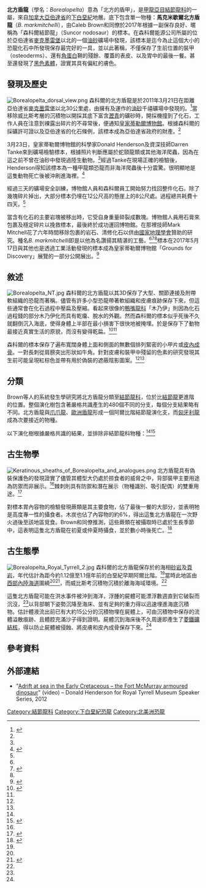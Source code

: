 {{Automatic Taxobox
| taxon = Borealopelta
| fossil_range = [[白堊紀|白堊紀]]早期{{fossil_range|112|106|[[阿爾比階|阿爾比階]]}}
| image = Nodosaur.jpg
| image_upright = 1.15
| image_caption = [[皇家蒂勒爾博物館|皇家蒂勒爾博物館]]展出的[[模式標本|模式標本]]
| authority = Brown ''et al.'', 2017
| type_species = '''馬克米歇爾北方盾龍<br>''Borealopelta markmitchelli'''''
| type_species_authority = Brown ''et al.'', 2017
}}

'''北方盾龍'''（學名：''Borealopelta''）意為「北方的盾甲」，是[[甲龍亞目|甲龍亞目]][[結節龍科|結節龍科]]的一屬，來自[[加拿大|加拿大]][[亞伯達省|亞伯達省]]的[[下白堊紀|下白堊紀]]地層。底下包含單一物種：'''馬克米歇爾北方盾龍'''（''B. markmitchelli''），由Caleb Brown和同僚於2017年根據一副保存良好、暱稱為「森科爾結節龍」（Suncor nodosaur）的標本。在森科爾能源公司所屬的位於亞伯達省[[麥克墨雷堡|麥克墨雷堡]]以北的一個[[油砂|油砂]]礦場中發現，該標本是迄今為止這個大小的恐龍化石中所發現保存最完好的一具，並以此著稱，不僅保存了生前位置的裝甲（osteoderms）、還有[[角蛋白|角蛋白]]鞘的殘餘、覆蓋的表皮、以及胃中的最後一餐。甚至還發現了[[黑色素體|黑色素體]]，證實其具有偏紅的膚色。

==發現及歷史==
[[File:Borealopelta_dorsal_view.png|thumb]]
森科爾的北方盾龍是於2011年3月21日在距離亞伯達省[[麥克墨雷堡|麥克墨雷堡]]以北30公里處，由{{link-en|森科爾能源|Suncor Energy}}擁有及運作的[[油砂|油砂]]千禧礦場中發現的。<ref name=guardian2013>{{cite web|last1=Henderson|first1=Donald|title=A one-in-a-billion dinosaur find|url=https://www.theguardian.com/science/lost-worlds/2013/may/13/dinosaurs-fossils|website=The Guardian|accessdate=31 May 2017|date=13 May 2013|archive-date=2017-08-03|archive-url=https://web.archive.org/web/20170803212501/https://www.theguardian.com/science/lost-worlds/2013/may/13/dinosaurs-fossils|dead-url=no}}</ref>當移除威比斯考層的沉積物以開採其底下{{link-en|麥克墨雷組|McMurray Formation}}富含[[瀝青|瀝青]]的礦砂時，開採機撞到了化石，工作人員在注意到裸露出碎片的不尋常後，便通知[[皇家蒂勒爾博物館|皇家蒂勒爾博物館]]。根據森科爾的採礦許可證以及亞伯達省的化石條例，該標本成為亞伯達省政府的財產。<ref name=guardian2013/>

3月23日，皇家蒂勒爾博物館的科學家Donald Henderson及資深技師Darren Tanke來到礦場檢驗標本，根據照片判斷應屬於蛇頸龍類或其他海洋爬蟲，因為在這之前不曾在油砂中發現過陸生動物。<ref name=guardian2013/>經過Tanke在現場正確的檢驗後，Henderson得知該標本為一種甲龍類恐龍而非海洋爬蟲後十分震驚。很明顯地是這隻動物死亡後被沖刷進海裡。<ref name=alberta_oil>{{cite web|last1=Chandler|first1=Graham|title=Dinosaurs in the mines|url=https://www.albertaoilmagazine.com/2014/05/dinosaurs-mines-mcmurray-formation|website=Alberta Oil Magazine|accessdate=31 May 2017|date=19 May 2014|archive-url=https://web.archive.org/web/20170804013637/https://www.albertaoilmagazine.com/2014/05/dinosaurs-mines-mcmurray-formation/|archive-date=2017-08-04|dead-url=no}}</ref>

經過三天的礦場安全訓練，博物館人員和森科爾員工開始努力找回整件化石。除了幾塊碎片掉出，大部分標本仍埋在12公尺高的懸崖上的8公尺處。過程總共耗費十四天。<ref name=guardian2013/>

當含有化石的主要岩塊被移出時，它受自身重量碎裂成數塊。博物館人員用石膏來包裹及穩定碎片以挽救標本，最後終於成功運回博物館。在那裡技師Mark Mitchell花了六年時間移除包裹的岩石、清修化石以供由[[國家地理學會|國家地理學會]]贊助的研究。種名''B. markmitchelli''即是以他為名讚揚其精湛的工藝。<ref name=guardian2013/><ref name=nat_geo1>{{cite web|title=This Is the Best Dinosaur Fossil of Its Kind Ever Found|url=http://www.nationalgeographic.com/magazine/2017/06/dinosaur-nodosaur-fossil-discovery/|accessdate=31 May 2017|date=12 May 2017|archive-date=2017-06-02|archive-url=https://web.archive.org/web/20170602050043/http://www.nationalgeographic.com/magazine/2017/06/dinosaur-nodosaur-fossil-discovery/|dead-url=no}}</ref><ref name=cbc/>標本在2017年5月17日與其他也是透過工業活動發現的標本成為皇家蒂勒爾博物館「Grounds for Discovery」展覽的一部分公開展出。<ref name=cbc>{{cite web|title=World's best-preserved armoured dinosaur revealed in all its bumpy glory|url=http://www.cbc.ca/news/canada/calgary/nodosaur-national-geographic-dinosaur-suncor-1.4113462|website=CBC News|accessdate=31 May 2017|language=en|date=12 May 2017|archive-date=2017-05-26|archive-url=https://web.archive.org/web/20170526034259/http://www.cbc.ca/news/canada/calgary/nodosaur-national-geographic-dinosaur-suncor-1.4113462|dead-url=no}}</ref>

==敘述==
[[File:Borealopelta_NT.jpg|thumb]]
森科爾的北方盾龍以其3D保存了大型、關節連接及附帶軟組織的恐龍而著稱。儘管有許多小型恐龍帶著軟組織和皮膚痕跡保存下來，但這些通常會在化石過程中壓扁及壓縮。看起來很像的[[鴨嘴龍科|鴨嘴龍科]]「木乃伊」則因為化石過程錢的部分木乃伊化而具有乾癟、脫水的外觀。然而森科爾的標本似乎死後不久就翻倒沉入海底，使得身體上半部在最小損害下很快地被掩埋。於是保存下了動物最接近真實生活的原貌，而沒有變得乾扁。<ref name=desc>{{cite journal | last1 = Brown | first1 = C.M. | last2 = Henderson | first2 = D.M. | last3 = Vinther | first3 = J. | last4 = Fletcher | first4 = I. | last5 = Sistiaga | first5 = A. | last6 = Herrera | first6 = J. | last7 = Summons | first7 = R.E. | title = An Exceptionally Preserved Three-Dimensional Armored Dinosaur Reveals Insights into Coloration and Cretaceous Predator-Prey Dynamics | journal = Current Biology | volume = 27 | issue = 16 | pages = 2514–2521.e3 | doi = 10.1016/j.cub.2017.06.071 | pmid = 28781051 | url = http://www.cell.com/current-biology/fulltext/S0960-9822(17)30808-4 | year = 2017 | access-date = 2020-08-25 | archive-date = 2020-07-10 | archive-url = https://web.archive.org/web/20200710114117/https://www.cell.com/current-biology/fulltext/S0960-9822(17)30808-4 | dead-url = no }}</ref><ref name=nat_geo1/>

森科爾的標本保存了遍布寬闊身體上面和側面的無數個排列緊密的小甲片或[[皮內成骨|皮內成骨]]。一對長刺從肩膀突出形狀如牛角。針對皮膚和裝甲中殘留的色素的研究發現其生前可能呈現紅棕色並帶有用於偽裝的遮蔽陰影圖案。<ref name=desc/><ref name=nat_geo1/>

==分類==
Brown等人的系統發生學研究將北方盾龍分類至[[結節龍科|結節龍科]]，位於比[[結節龍|結節龍]]更進階的位置。整個演化樹包含著嚴格共識產生的480個不同的分支，每個分支結果略有不同。北方盾龍與[[爪爪龍|爪爪龍]]、[[歐洲盾龍屬|歐洲盾龍]]形成一個阿爾比階結節龍演化支，而[[匈牙利龍|匈牙利龍]]成為次要接近的物種。

以下演化樹根據嚴格共識的結果，並排除非結節龍科物種：<ref name=desc/><ref name=suppl>{{cite journal|last=Brown|first=C.M.|last2=Henderson|first2=D.M.|last3=Vinther|first3=J.|last4=Fletcher|first4=I.|last5=Sistiaga|first5=A.|last6=Herrera|first6=J.|last7=Summons|first7=R.E.|title=Supplemental Information: An Exceptionally Preserved Three-Dimensional Armored Dinosaur Reveals Insights into Coloration and Cretaceous Predator-Prey Dynamics|journal=Current Biology|volume=27|issue=16|pages=2514–2521.e3|doi=10.1016/j.cub.2017.06.071|pmid=28781051|url=http://www.cell.com/cms/attachment/2106075284/2081442662/mmc1.pdf|year=2017}}{{Dead link|date=July 2020 |bot=InternetArchiveBot |fix-attempted=yes }}</ref>

{{clade| style=font-size:85%; line-height:85%
|label1=[[結節龍科|結節龍科]]
|1={{clade
 |1={{clade
  |1=[[蜥甲龍屬|結節蜥甲龍]]
  |2=[[邁摩爾甲龍屬|梅斯氏邁摩爾甲龍]]
  |3=[[東陽盾龍屬|楊岩東陽盾龍]] }}
 |2={{clade
  |1=[[加斯頓龍屬|伯氏加斯頓龍]]
  |2={{clade
   |1=[[怪嘴龍屬|帕氏怪嘴龍]]
   |2={{clade
    |1=[[多刺甲龍屬|福氏多刺甲龍]]
    |2={{clade
     |1=[[重怪龍屬|雪松山重怪龍]]
     |2={{clade
      |1=[[蜥結龍屬|愛氏蜥結龍]]
      |2={{clade
       |1=[[結節龍屬|紡結節龍]]
       |2={{clade
        |1=[[牛頭龍屬|克氏牛頭龍]]
        |2={{clade
         |1=[[林木龍屬|康德萊林木龍]]
         |2={{clade
          |1=[[活堡龍屬|拉馬瓊斯活堡龍]]
          |2={{clade
           |1=[[匈牙利龍屬|托氏匈牙利龍]]
           |2={{clade
            |1=[[歐洲盾龍屬|煤炭歐洲盾龍]]
            |2={{clade
             |1=[[爪爪龍屬|坎氏爪爪龍]]
             |2='''馬克米歇爾北方盾龍''' }} }} }}
          |3={{clade
           |1={{clade
            |1=[[厚甲龍屬|奧地利厚甲龍]]
            |2=[[頂盾龍屬|蘭德頂盾龍]] }}
           |2={{clade
            |1=[[胄甲龍屬|奇異胄甲龍]]
            |2={{clade
             |1=[[埃德蒙頓甲龍屬|粗齒埃德蒙頓甲龍]]
             |2=[[埃德蒙頓甲龍屬|長頭埃德蒙頓甲龍]]
             |3=[[埃德蒙頓甲龍屬|施萊斯曼丹佛龍]] }} }} }} }} }} }} }} }} }} }} }} }} }} }}

==古生物學==
[[File:Keratinous_sheaths_of_Borealopelta_and_analogues.png|thumb]] 
北方盾龍具有偽裝保護色的發現證實了儘管其體型大仍處於掠食者的威脅之中，背部裝甲主要用途為防禦而非展示。<ref name=desc/>棘刺則具有防禦和潛在展示（物種識別、吸引配偶）的雙重用途。<ref>{{cite journal|last1=Brown|first1=C. M.|title=An exceptionally preserved armored dinosaur reveals the morphology and allometry of osteoderms and their horny epidermal coverings|journal=PeerJ|date=2017|volume=5|pages=e4066|doi=10.7717/peerj.4066|pmid=29201564|pmc=5712211}}</ref>

對標本胃內容物的檢驗發現蕨類是其主要食物，佔了最後一餐的大部分，並表明牠是高度專一性的攝食者。木炭也佔了內容物的約6%，得出這隻北方盾龍在一次野火過後至該地區覓食。Brown和同僚推測，這些蕨類在被攝取時已處於生長季節中，這表明這隻北方盾龍在初夏或仲夏時攝食，並於數小時後死亡。<ref>{{cite journal|last1=Brown|first1=C. M.|last2=Greenwood|first2=D. E.|last3=Kalyniuk|first3=J. E.|last4=Braman|first4=D. R.|last5=Henderson|first5=D. M.|last6=Greenwood|first6=C. L.|last7=Basinger|first7=J. F.|date=2020|title=Dietary palaeoecology of an Early Cretaceous armoured dinosaur (Ornithischia; Nodosauridae) based on floral analysis of stomach contents|journal=Royal Society|volume=7|issue=6|pages=200305|doi=10.1098/rsos.200305|issn=20545703}}</ref>

==古生態學==
[[File:Borealopelta_Royal_Tyrrell_2.jpg|thumb]]
森科爾的北方盾龍保存於{{link-en|淨水組|Clearwater Formation}}{{link-en|威比斯考層|Clearwater Formation}}的海相[[砂岩|砂岩]]及[[頁岩|頁岩]]，年代估計為距今約1.12億至1.1億年前的白堊紀早期阿爾比階。<ref name=desc/>當時此地區由[[西部內陸海道|西部內陸海道]]圍繞<ref name=nat_geo1 /><ref name=Mossop19>{{Cite web |url=http://www.ags.gov.ab.ca/publications/wcsb_atlas/a_ch19/ch_19.html |title=The Geological Atlas of the Western Canada Sedimentary Basin, Chapter 19: Cretaceous Mannville Group of the Western Canada Sedimentary Basin |others=Compiled by Mossop, G.D. and Shetsen, I. |author=Canadian Society of Petroleum Geologists and Alberta Geological Survey |year=1994 |accessdate=2013-08-01 |archiveurl=https://web.archive.org/web/20130814133127/http://www.ags.gov.ab.ca/publications/wcsb_atlas/a_ch19/ch_19.html |archivedate=2013-08-14 |dead-url=no }}</ref>，而威比斯考沉積物沉積於離海海域環境。<ref name=desc/>

這隻北方盾龍可能在洪水事件被沖到海洋，浮腫的屍體可能漂浮數週直到它破裂而沉沒，<ref name=nat_geo1 />以背部朝下姿勢沉降至海床、並有足夠的重力得以迅速埋進海底沉積物。估計體液流出前已有大約15公分的沉積物埋在屍體上，可由沉積物中保存的流體溢散痕跡、且體腔充滿沙子得到證明。屍體沉到海床後不久周邊即產生了[[菱鐵礦|菱鐵礦]][[結核_(地質學)|結核]]，得以防止屍體被侵蝕、將皮膚和皮內成骨保存下來。<ref name=desc/>

==參考資料==
{{Reflist}}

==外部連結==
* "[https://www.youtube.com/watch?v=SVysydTl08A Adrift at sea in the Early Cretaceous – the Fort McMurray armoured dinosaur]{{Wayback|url=https://www.youtube.com/watch?v=SVysydTl08A |date=20190909185614 }}" (video) – Donald Henderson for Royal Tyrrell Museum Speaker Series, 2012
{{Thyreophora|N.}}
{{Taxonbar|from=Q29947914}}

[[Category:結節龍科|Category:結節龍科]]
[[Category:下白堊紀恐龍|Category:下白堊紀恐龍]]
[[Category:北美洲恐龍|Category:北美洲恐龍]]
